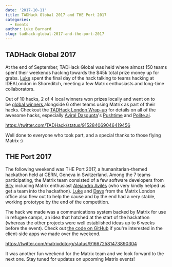```yaml
---
date: '2017-10-11'
title: TADHack Global 2017 and THE Port 2017
categories:
  - Events
author: Luke Barnard
slug: tadhack-global-2017-and-the-port-2017
---
```


<h2>TADHack Global 2017</h2>
At the end of September, TADHack Global was held where almost 150 teams spent their weekends hacking towards the $45k total prize money up for grabs. <a href="https://matrix.to/#/@lb:ldbco.de">Luke</a> spent the final day of the hack talking to teams hacking at IDEALondon in Shoreditch, meeting a few Matrix enthusiasts and long-time collaborators.

Out of 10 hacks, 2 of 4 local winners won prizes locally and went on to be <a href="http://blog.tadhack.com/2017/10/02/tadhack-global-2017-winners/">global winners </a>alongside 6 other teams using Matrix as part of their hacks. Checkout the <a href="http://blog.tadhack.com/2017/10/03/tadhack-london-2017/">TADHack London Wrap-up</a> for details on all of the awesome hacks, especially <a href="https://github.com/aviraldg">Aviral Dasgupta</a>'s <a href="https://www.youtube.com/watch?v=lOmhgSNS_6E&amp;feature=youtu.be">Pushtime</a> and <a href="https://youtu.be/qOYdDyRlDNE" target="_blank">Polite.ai</a>.

https://twitter.com/TADHack/status/915284069046419456

Well done to everyone who took part, and a special thanks to those flying Matrix :)
<h2>THE Port 2017</h2>
The following weekend was THE Port 2017, a humanitarian-themed hackathon held at CERN, Geneva in Switzerland. Among the 7 teams participating, the Matrix team consisted of a few software developers from <a href="https://bity.com">Bity</a> including Matrix enthusiast <a href="https://github.com/OmeGak">Alejandro Avilés</a> (who very kindly helped us get a team into the hackathon). <a href="https://matrix.to/#/@lb:ldbco.de">Luke</a> and <a href="https://matrix.to/#/@dbkr:matrix.org">Dave</a> from the Matrix London office also flew out to help the cause and by the end had a very stable, working prototype by the end of the competition.

The hack we made was a communications system backed by Matrix for use in refugee camps, an idea that hatched at the start of the hackathon (whereas the other projects were well established ideas up to 6 weeks before the event). Check out <a href="https://github.com/theport2017-matrix">the code on GitHub</a> if you're interested in the client-side apps we made over the weekend.

https://twitter.com/matrixdotorg/status/916672581473890304

It was another fun weekend for the Matrix team and we look forward to the next one. Stay tuned for updates on upcoming Matrix events!